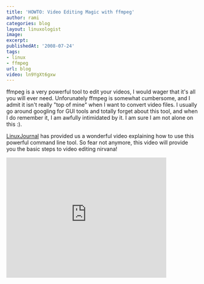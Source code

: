 ```yaml
---
title: 'HOWTO: Video Editing Magic with ffmpeg'
author: rami
categories: blog
layout: linuxologist
image:
excerpt:
publishedAt: '2008-07-24'
tags:
- linux
- ffmpeg
url: blog
video: ln9YgXt6gxw
---
```


ffmpeg is a very powerful tool to edit your videos, I would wager that it's all you will ever need. Unforunately ffmpeg is somewhat cumbersome, and I admit it isn't really "top of mine" when I want to convert video files. I usually go around googling for GUI tools and totally forget about this tool, and when I do remember it, I am awfully intimidated by it. I am sure I am not alone on this :).

[LinuxJournal](http://www.linuxjournal.com/video/linux-howto-video-editing-magic-ffmpeg) has provided us a wonderful video explaining how to use this powerful command line tool. So fear not anymore, this video will provide you the basic steps to video editing nirvana!

<iframe width="420" height="315" src="https://www.youtube.com/embed/ln9YgXt6gxw" frameborder="0" allowfullscreen></iframe>
